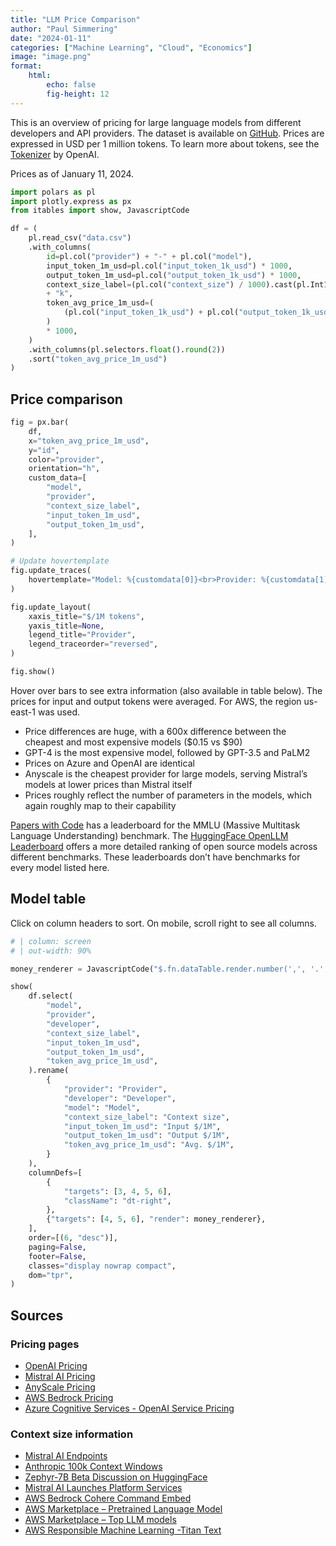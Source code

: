 ```yaml
---
title: "LLM Price Comparison"
author: "Paul Simmering"
date: "2024-01-11"
categories: ["Machine Learning", "Cloud", "Economics"]
image: "image.png"
format:
    html:
        echo: false
        fig-height: 12
---
```


This is an overview of pricing for large language models from different developers and API providers. The dataset is available on [GitHub](https://github.com/psimm/website/blob/master/blog/llm-price-performance/data.csv). Prices are expressed in USD per 1 million tokens. To learn more about tokens, see the [Tokenizer](https://platform.openai.com/tokenizer) by OpenAI.

Prices as of January 11, 2024.

```python
import polars as pl
import plotly.express as px
from itables import show, JavascriptCode

df = (
    pl.read_csv("data.csv")
    .with_columns(
        id=pl.col("provider") + "-" + pl.col("model"),
        input_token_1m_usd=pl.col("input_token_1k_usd") * 1000,
        output_token_1m_usd=pl.col("output_token_1k_usd") * 1000,
        context_size_label=(pl.col("context_size") / 1000).cast(pl.Int16).cast(pl.Utf8)
        + "k",
        token_avg_price_1m_usd=(
            (pl.col("input_token_1k_usd") + pl.col("output_token_1k_usd")) / 2
        )
        * 1000,
    )
    .with_columns(pl.selectors.float().round(2))
    .sort("token_avg_price_1m_usd")
)
```

## Price comparison

```python
fig = px.bar(
    df,
    x="token_avg_price_1m_usd",
    y="id",
    color="provider",
    orientation="h",
    custom_data=[
        "model",
        "provider",
        "context_size_label",
        "input_token_1m_usd",
        "output_token_1m_usd",
    ],
)

# Update hovertemplate
fig.update_traces(
    hovertemplate="Model: %{customdata[0]}<br>Provider: %{customdata[1]}<br>Context Size: %{customdata[2]}<br>Input Token $/1M: %{customdata[3]}<br>Output Token $/1M: %{customdata[4]}<br>Avg Price $/1M: %{x}"
)

fig.update_layout(
    xaxis_title="$/1M tokens",
    yaxis_title=None,
    legend_title="Provider",
    legend_traceorder="reversed",
)

fig.show()


```

Hover over bars to see extra information (also available in table below). The prices for input and output tokens were averaged. For AWS, the region us-east-1 was used.

- Price differences are huge, with a 600x difference between the cheapest and most expensive models ($0.15 vs $90)
- GPT-4 is the most expensive model, followed by GPT-3.5 and PaLM2
- Prices on Azure and OpenAI are identical
- Anyscale is the cheapest provider for large models, serving Mistral's models at lower prices than Mistral itself
- Prices roughly reflect the number of parameters in the models, which again roughly map to their capability

[Papers with Code](https://paperswithcode.com/sota/multi-task-language-understanding-on-mmlu) has a leaderboard for the MMLU (Massive Multitask Language Understanding) benchmark. The [HuggingFace OpenLLM Leaderboard](https://huggingface.co/spaces/HuggingFaceH4/open_llm_leaderboard) offers a more detailed ranking of open source models across different benchmarks. These leaderboards don't have benchmarks for every model listed here.

## Model table

Click on column headers to sort. On mobile, scroll right to see all columns.

```python
# | column: screen
# | out-width: 90%

money_renderer = JavascriptCode("$.fn.dataTable.render.number(',', '.', 2)")

show(
    df.select(
        "model",
        "provider",
        "developer",
        "context_size_label",
        "input_token_1m_usd",
        "output_token_1m_usd",
        "token_avg_price_1m_usd",
    ).rename(
        {
            "provider": "Provider",
            "developer": "Developer",
            "model": "Model",
            "context_size_label": "Context size",
            "input_token_1m_usd": "Input $/1M",
            "output_token_1m_usd": "Output $/1M",
            "token_avg_price_1m_usd": "Avg. $/1M",
        }
    ),
    columnDefs=[
        {
            "targets": [3, 4, 5, 6],
            "className": "dt-right",
        },
        {"targets": [4, 5, 6], "render": money_renderer},
    ],
    order=[(6, "desc")],
    paging=False,
    footer=False,
    classes="display nowrap compact",
    dom="tpr",
)
```

## Sources

### Pricing pages

-  [OpenAI Pricing](https://openai.com/pricing)
-  [Mistral AI Pricing](https://docs.mistral.ai/platform/pricing/)
-  [AnyScale Pricing](https://docs.endpoints.anyscale.com/pricing/)
-  [AWS Bedrock Pricing](https://aws.amazon.com/bedrock/pricing/)
-  [Azure Cognitive Services - OpenAI Service Pricing](https://azure.microsoft.com/de-de/pricing/details/cognitive-services/openai-service/)

### Context size information

-  [Mistral AI Endpoints](https://docs.mistral.ai/platform/endpoints/)
-  [Anthropic 100k Context Windows](https://www.anthropic.com/index/100k-context-windows)
-  [Zephyr-7B Beta Discussion on HuggingFace](https://huggingface.co/HuggingFaceH4/zephyr-7b-beta/discussions/13)
-  [Mistral AI Launches Platform Services](https://www.maginative.com/article/mistral-ai-launches-platform-services#:~:text=Mistral%2Dtiny%3A%20The%20most%20cost,where%20cost%20efficiency%20is%20paramount)
-  [AWS Bedrock Cohere Command Embed](https://aws.amazon.com/bedrock/cohere-command-embed/)
-  [AWS Marketplace – Pretrained Language Model](https://aws.amazon.com/marketplace/pp/prodview-ivk4wjg6gbr26#:~:text=Pre%2Dtrained%20language%20model%20trained,be%20at%20most%208192%20tokens)
-  [AWS Marketplace – Top LLM models](https://aws.amazon.com/marketplace/ppprodview-irdbpdk5v5p5g#:~:text=This%20model%20has%20a%208192,among%20the%20top%20LLM%20models)
-  [AWS Responsible Machine Learning -Titan Text](https://aws.amazon.com/machine-learning/responsible-machine-learning/titan-text/)
